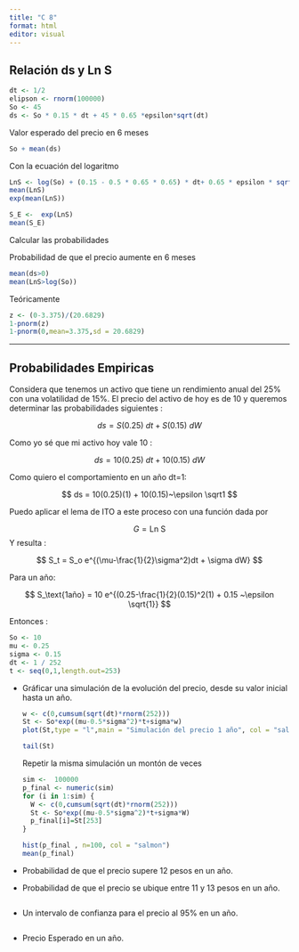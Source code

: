 ```yaml
---
title: "C 8"
format: html
editor: visual
---
```


## Relación ds y Ln S

```r

dt <- 1/2
elipson <- rnorm(100000)
So <- 45
ds <- So * 0.15 * dt + 45 * 0.65 *epsilon*sqrt(dt)

```

Valor esperado del precio en 6 meses

```r
So + mean(ds)
```

Con la ecuación del logaritmo

```r
LnS <- log(So) + (0.15 - 0.5 * 0.65 * 0.65) * dt+ 0.65 * epsilon * sqrt(dt)
mean(LnS)
exp(mean(LnS))
```

```r
S_E <-  exp(LnS)
mean(S_E)
```

Calcular las probabilidades

Probabilidad de que el precio aumente en 6 meses

```r
mean(ds>0)
mean(LnS>log(So))
```

Teóricamente

```r
z <- (0-3.375)/(20.6829)
1-pnorm(z)
1-pnorm(0,mean=3.375,sd = 20.6829)
```

------------------------------------------------------------------------

## **Probabilidades Empiricas**

Considera que tenemos un activo que tiene un rendimiento anual del 25% con una volatilidad de 15%. El precio del activo de hoy es de 10 y queremos determinar las probabilidades siguientes :

$$
ds = S(0.25)~dt + S(0.15)~dW
$$

Como yo sé que mi activo hoy vale 10 :

$$
ds = 10(0.25)~dt + 10(0.15)~dW
$$

Como quiero el comportamiento en un año dt=1:

$$
ds = 10(0.25)(1) + 10(0.15)~\epsilon \sqrt1
$$

Puedo aplicar el lema de ITO a este proceso con una función dada por

$$
G= \text{Ln S}
$$ Y resulta :

$$
S_t = S_o e^{(\mu-\frac{1}{2}\sigma^2)dt + \sigma dW}
$$

Para un año:

$$ S_\text{1año} = 10 e^{(0.25-\frac{1}{2}(0.15)^2(1) + 0.15 ~\epsilon \sqrt{1}} $$

Entonces :

```r
So <- 10
mu <- 0.25
sigma <- 0.15
dt <- 1 / 252
t <- seq(0,1,length.out=253)

```

-   Gráficar una simulación de la evolución del precio, desde su valor inicial hasta un año.

    ```r
    w <- c(0,cumsum(sqrt(dt)*rnorm(252)))
    St <- So*exp((mu-0.5*sigma^2)*t+sigma*w)
    plot(St,type = "l",main = "Simulación del precio 1 año", col = "salmon")
    ```

    ```r
    tail(St)
    ```

    Repetir la misma simulación un montón de veces

    ```r
    sim <-  100000
    p_final <- numeric(sim)
    for (i in 1:sim) {
      W <- c(0,cumsum(sqrt(dt)*rnorm(252)))
      St <- So*exp((mu-0.5*sigma^2)*t+sigma*W)
      p_final[i]=St[253]
    }
    ```

    ```r
    hist(p_final , n=100, col = "salmon")
    mean(p_final)

    ```

-   Probabilidad de que el precio supere 12 pesos en un año.

-   Probabilidad de que el precio se ubique entre 11 y 13 pesos en un año.

    ```r

    ```

-   Un intervalo de confianza para el precio al 95% en un año.

    ```r

    ```

-   Precio Esperado en un año.

    ```r

    ```
